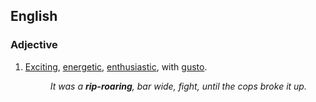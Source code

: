 ==English==

===Adjective===
{{en-adj|rip-roaringer|rip-roaringest}}

#[[exciting|Exciting]], [[energetic]], [[enthusiastic]], with [[gusto]].
#:''It was a '''rip-roaring''', bar wide, fight, until the cops broke it up.''